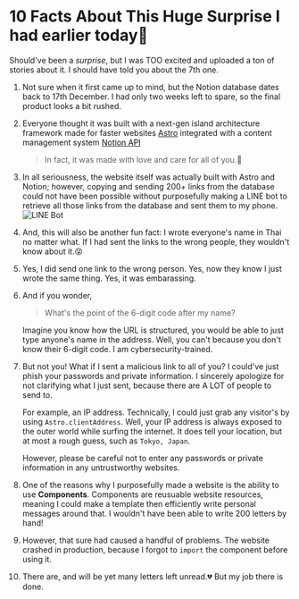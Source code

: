 # 10 Facts About This Huge Surprise I had earlier today💖

Should've been a _surprise_,
but I was TOO excited and uploaded a ton of stories about it.
I should have told you about the 7th one.

1. Not sure when it first came up to mind,
   but the Notion database dates back to 17th December.
   I had only two weeks left to spare, so the final product looks a bit rushed.
2. Everyone thought it was built with a next-gen island architecture framework made for faster websites
   [Astro](https://astro.build/) integrated with a content management system
   [Notion API](https://developers.notion.com/)

   > In fact, it was made with love and care for all of you.💖

3. In all seriousness, the website itself was actually built with Astro and Notion;
   however, copying and sending 200+ links from the database could not have been possible without
   purposefully making a LINE bot to retrieve all those links from the database and sent them to my phone.
   ![LINE Bot](/images/line_bot.png)
4. And, this will also be another fun fact: I wrote everyone's name in Thai no matter what.
   If I had sent the links to the wrong people, they wouldn't know about it.😝
5. Yes, I did send one link to the wrong person. Yes, now they know I just wrote the same thing. Yes, it was embarassing.
6. And if you wonder,

   > What's the point of the 6-digit code after my name?

   Imagine you know how the URL is structured, you would be able to just
   type anyone's name in the address. Well, you can't because you don't know
   their 6-digit code. I am cybersecurity-trained.

7. But not you! What if I sent a malicious link to all of you?
   I could've just phish your passwords and private information.
   I sincerely apologize for not clarifying what I just sent, because there are A LOT of people to send to.

   For example, an IP address. Technically, I could just grab any visitor's by using `Astro.clientAddress`.
   Well, your IP address is always exposed to the outer world while surfing the internet.
   It does tell your location, but at most a rough guess, such as `Tokyo, Japan`.

   However, please be careful not to enter any passwords or private information in any untrustworthy websites.

8. One of the reasons why I purposefully made a website is the ability to use **Components**.
   Components are reusuable website resources, meaning I could make a template then efficiently write personal messages around that.
   I wouldn't have been able to write 200 letters by hand!
9. However, that sure had caused a handful of problems. The website crashed in production, because I forgot to `import` the component before using it.
10. There are, and will be yet many letters left unread.💔 But my job there is done.
